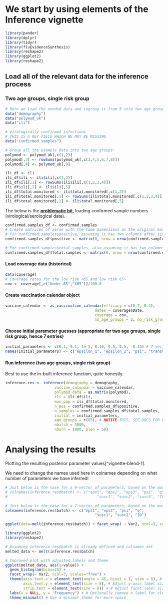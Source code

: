 # We start by using elements of the Inference vignette

```r
library(pander)
library(dplyr)
library(tidyr)
library(fluEvidenceSynthesis)
library(reshape2)
library(ggplot2)
library(reshape2)
```

## Load all of the relevant data for the inference process

### Two age groups, single risk group

```r
# Here we load the needed data and regroup it from 5 into two age groups.
data("demography")
data("polymod_uk")
data("ili")

# Virologically confirmed infections
# THIS IS A KEY PIECE WHICH WE MAY BE MISSING
data("confirmed.samples")

# Group all the example data into two age groups:
polymod <- polymod_uk[,c(1,2)]
polymod[,3] <- rowSums(polymod_uk[,c(3,4,5,6,7,8)])
polymod[,4] <- polymod_uk[,9]

ili_df <- ili
ili_df$ili <- ili$ili[,c(1,2)]
ili_df$ili[,1] <- rowSums(ili$ili[,c(1,2,3,4)])
ili_df$ili[,2] <- ili$ili[,5]
ili_df$total.monitored <- ili$total.monitored[,c(1,2)]
ili_df$total.monitored[,1] <- rowSums(ili$total.monitored[,c(1,2,3,4)])
ili_df$total.monitored[,2] <- ili$total.monitored[,5]
```

The below is the [**problematic bit**]{.underline}, loading confirmed sample numbers (virological/serological data).

```r
confirmed.samples_df <- confirmed.samples
# Create matrices of zeros with the same dimensions as the original matrices
# For confirmed.samples$positive, assuming it has two columns after simplification
confirmed.samples_df$positive <- matrix(0, nrow = nrow(confirmed.samples$positive), ncol = 2)

# For confirmed.samples$total.samples, also assuming it has two columns after simplification
confirmed.samples_df$total.samples <- matrix(0, nrow = nrow(confirmed.samples$total.samples), ncol = 2)
```

#### Load coverage data (historical)

```r
data(coverage)
# Coverage rates for the low risk <65 and low risk 65+
cov <- coverage[,c("Under.65","X65")]/100.0
```

#### Create vaccination calendar object

```r
vaccine_calendar <- as_vaccination_calendar(efficacy = c(0.7, 0.4), 
                                        dates = coverage$Date,
                                        coverage = cov, 
                                        no_age_groups = 2, no_risk_groups = 1)
```

#### Choose initial parameter guesses (appropriate for two age groups, single risk group, hence 7 entries)

```r
initial_parameters <- c(0.1, 0.1, 1e-5, 0.16, 0.5, 0.5, -0.15) # 7-vector
names(initial_parameters) <- c("epsilon_1", "epsilon_2", "psi", "transmissibility", "susceptibility_1", "susceptibility_2", "initial_infected")
```

#### Run inference (two age groups, single risk group)

Best to use the in-built inference function, quite honestly.

```r
inference.res <- inference(demography = demography,
                      vaccine_calendar = vaccine_calendar,
                      polymod_data = as.matrix(polymod),
                      ili = ili_df$ili,
                      mon_pop = ili_df$total.monitored,
                      n_pos = confirmed.samples_df$positive,
                      n_samples = confirmed.samples_df$total.samples,
                      initial = initial_parameters,
                      age_groups = c(65), # NOTICE THIS, SEE DOCS FOR DETAILS
                      nbatch = 3000,
                      nburn = 1000, blen = 50)
```

# Analysing the results

Plotting the resulting posterior parameter values[\^vignette-blend-1].

We need to change the names used here in colnames depending on what number of parameters we have inferred!

```r

# Just below is the case for a 9-vector of parameters, based on the more complicated example in the online inference vignette
# colnames(inference.res$batch) <- c("eps1", "eps2", "eps3", "psi", "q",
#                                        "susc1", "susc2", "susc3", "I0")

# Just below is the case for a 7-vector of parameters, based on the more complicated example in the online inference vignette
colnames(inference.res$batch) <- c("eps1", "eps2", "psi", "q",
                                        "susc1", "susc2", "I0")

ggplot(data=melt(inference.res$batch)) + facet_wrap( ~ Var2, ncol=3, scales="free" ) + geom_histogram(aes(x=value), bins=25)

```



```r
library(ggplot2)
library(reshape2)

# Assuming inference.res$batch is already defined and colnames set
melted_data <- melt(inference.res$batch)

# Improved plot with adjusted labels and theme
ggplot(melted_data, aes(x=value)) + 
  geom_histogram(bins=25) + 
  facet_wrap(~ Var2, ncol=3, scales="free") + 
  theme(axis.text.x = element_text(angle = 45, hjust = 1, size = 8), # Rotate x-axis labels and adjust size
        axis.text.y = element_text(size = 8), # Adjust y-axis label size
        strip.text = element_text(size = 8)) + # Adjust facet label size
  labs(x = NULL, y = "Frequency") + # Optionally remove x label for cleanliness
  theme_minimal() # Use a minimal theme for more space



```

